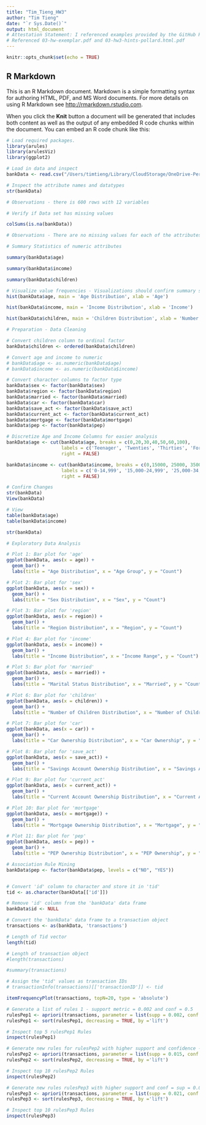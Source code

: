 ```yaml
---
title: "Tim_Tieng_HW3"
author: "Tim Tieng"
date: "`r Sys.Date()`"
output: html_document
# Attestation Statement: I referenced examples provided by the GitHub Repo for IST 707 Machine Learning to Complete this assignment
# Referenced 03-hw-exemplar.pdf and 03-hw3-hints-pollard.html.pdf
---
```


```r
knitr::opts_chunk$set(echo = TRUE)
```

## R Markdown

This is an R Markdown document. Markdown is a simple formatting syntax for authoring HTML, PDF, and MS Word documents. For more details on using R Markdown see <http://rmarkdown.rstudio.com>.

When you click the **Knit** button a document will be generated that includes both content as well as the output of any embedded R code chunks within the document. You can embed an R code chunk like this:
```r
# Load required packages.
library(arules)
library(arulesViz)
library(ggplot2)
```

```r
# Load in data and inspect
bankData <- read.csv("/Users/timtieng/Library/CloudStorage/OneDrive-Personal/Desktop/Masters in Applied Data Science/IST-707 Machine Learning/Week 3/Homework 3/bankdata_csv_all.csv")

# Inspect the attribute names and datatypes
str(bankData)

# Observations - there is 600 rows with 12 variables
```
```r
# Verify if Data set has missing values

colSums(is.na(bankData))

# Observations - There are no missing values for each of the attributes
```

```r
# Summary Statistics of numeric attributes

summary(bankData$age)

summary(bankData$income)

summary(bankData$children)

# Visualize value frequencies - Visualizations should confirm summary statistics for each of the three numeric columns
hist(bankData$age, main = 'Age Distribution', xlab = 'Age')

hist(bankData$income, main = 'Income Distribution', xlab = 'Income')

hist(bankData$children, main = 'Children Distribution', xlab = 'Number of Children')

```
```r
# Preparation - Data Cleaning

# Convert children column to ordinal factor
bankData$children <- ordered(bankData$children)

# Convert age and income to numeric
# bankData$age <- as.numeric(bankData$age)
# bankData$income <- as.numeric(bankData$income)

# Convert character columns to factor type
bankData$sex <- factor(bankData$sex)
bankData$region <- factor(bankData$region)
bankData$married <- factor(bankData$married)
bankData$car <- factor(bankData$car)
bankData$save_act <- factor(bankData$save_act)
bankData$current_act <- factor(bankData$current_act)
bankData$mortgage <- factor(bankData$mortgage)
bankData$pep <- factor(bankData$pep)

# Discretize Age and Income Columns for easier analysis
bankData$age <- cut(bankData$age, breaks = c(0,20,30,40,50,60,100), 
                    labels = c('Teenager', 'Twenties', 'Thirties', 'Forties', 'Fifties', 'Sixties'),
                    right = FALSE)

bankData$income <- cut(bankData$income, breaks = c(0,15000, 25000, 35000, 45000, 100000), 
                    labels = c('0-14,999', '15,000-24,999', '25,000-34,999', '35,000-44,999', '45,000+'),
                    right = FALSE)

```

```r
# Confirm Changes
str(bankData)
View(bankData)
```

```r
# View
table(bankData$age)
table(bankData$income)

str(bankData)
```
```r
# Exploratory Data Analysis

# Plot 1: Bar plot for 'age'
ggplot(bankData, aes(x = age)) +
  geom_bar() +
  labs(title = "Age Distribution", x = "Age Group", y = "Count")

# Plot 2: Bar plot for 'sex'
ggplot(bankData, aes(x = sex)) +
  geom_bar() +
  labs(title = "Sex Distribution", x = "Sex", y = "Count")

# Plot 3: Bar plot for 'region'
ggplot(bankData, aes(x = region)) +
  geom_bar() +
  labs(title = "Region Distribution", x = "Region", y = "Count")

# Plot 4: Bar plot for 'income'
ggplot(bankData, aes(x = income)) +
  geom_bar() +
  labs(title = "Income Distribution", x = "Income Range", y = "Count")

# Plot 5: Bar plot for 'married'
ggplot(bankData, aes(x = married)) +
  geom_bar() +
  labs(title = "Marital Status Distribution", x = "Married", y = "Count")

# Plot 6: Bar plot for 'children'
ggplot(bankData, aes(x = children)) +
  geom_bar() +
  labs(title = "Number of Children Distribution", x = "Number of Children", y = "Count")

# Plot 7: Bar plot for 'car'
ggplot(bankData, aes(x = car)) +
  geom_bar() +
  labs(title = "Car Ownership Distribution", x = "Car Ownership", y = "Count")

# Plot 8: Bar plot for 'save_act'
ggplot(bankData, aes(x = save_act)) +
  geom_bar() +
  labs(title = "Savings Account Ownership Distribution", x = "Savings Account", y = "Count")

# Plot 9: Bar plot for 'current_act'
ggplot(bankData, aes(x = current_act)) +
  geom_bar() +
  labs(title = "Current Account Ownership Distribution", x = "Current Account", y = "Count")

# Plot 10: Bar plot for 'mortgage'
ggplot(bankData, aes(x = mortgage)) +
  geom_bar() +
  labs(title = "Mortgage Ownership Distribution", x = "Mortgage", y = "Count")

# Plot 11: Bar plot for 'pep'
ggplot(bankData, aes(x = pep)) +
  geom_bar() +
  labs(title = "PEP Ownership Distribution", x = "PEP Ownership", y = "Count")

```
```r
# Association Rule Mining
bankData$pep <- factor(bankData$pep, levels = c("NO", "YES"))


# Convert 'id' column to character and store it in 'tid'
tid <- as.character(bankData[['id']])

# Remove 'id' column from the 'bankData' data frame
bankData$id <- NULL

# Convert the 'bankData' data frame to a transaction object
transactions <- as(bankData, 'transactions')

# Length of Tid vector
length(tid)

# Length of transaction object
#length(transactions)

#summary(transactions)

# Assign the 'tid' values as transaction IDs
# transactionInfo(transactions)[['transactionID']] <- tid
```
```r
itemFrequencyPlot(transactions, topN=20, type = 'absolute')

```
```r
# Generate a list of rules 1 - support metric = 0.002 and conf = 0.5
rulesPep1 <- apriori(transactions, parameter = list(supp = 0.002, conf = 0.5))
rulesPep1 <- sort(rulesPep1, decreasing = TRUE, by ='lift')
```
```r
# Inspect top 5 rulesPep1 Rules
inspect(rulesPep1)
```
```r
# Generate new rules for rulesPep2 with higher support and confidence - supp= 0.015 , conf = 0.8
rulesPep2 <- apriori(transactions, parameter = list(supp = 0.015, conf = 0.8))
rulesPep2 <- sort(rulesPep2, decreasing = TRUE, by ='lift')
```

```r
# Inspect top 10 rulesPep2 Rules
inspect(rulesPep2)
```
```r
# Generate new rules rulesPep3 with higher support and conf = sup = 0.03, conf = 0.9
rulesPep3 <- apriori(transactions, parameter = list(supp = 0.021, conf = 0.91))
rulesPep3 <- sort(rulesPep3, decreasing = TRUE, by ='lift')
```

```r
# Inspect top 10 rulesPep3 Rules
inspect(rulesPep3)
```



